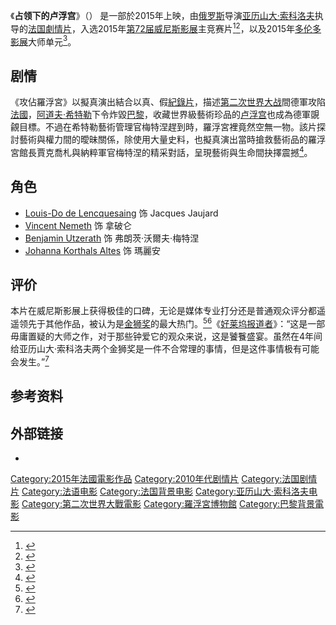 {{noteTA
|G1=movie
|T=zh-cn:占领下的卢浮宫; zh-tw:攻佔羅浮宮; zh-hk:;
|1=zh-cn:占领下的卢浮宫; zh-tw:攻佔羅浮宮; zh-hk:;
}}
{{Infobox film
| name           = 占领下的卢浮宫
| original_name  = {{lang|en|Francofonia}}
| image          = Francofonia poster.jpg
| caption        = 電影海報
| director       = [[亚历山大·索科洛夫|亚历山大·索科洛夫]]
| producer       = 
| writer         = [[亚历山大·索科洛夫|亚历山大·索科洛夫]]
| starring       = Louis-Do de Lencquesaing
| music          = 
| cinematography = 
| editing        = 
| distributor    = 
| released       = {{Film date|2015|9|4|[[第72届威尼斯影展|威尼斯]]|2015|11|11|[[法国|法国]]|df=yes}}
| runtime        = 90 分钟
| country        = [[法国|法国]]
| language       = [[法语|法语]]
| budget         = 
}}

《'''占领下的卢浮宫'''》（{{lang-en|'''''Francofonia'''''}}） 是一部於2015年上映，由[[俄罗斯|俄罗斯]]导演[[亚历山大·索科洛夫|亚历山大·索科洛夫]]执导的[[法国|法国]][[劇情片|劇情片]]，入选2015年[[第72届威尼斯影展|第72届威尼斯影展]]主竞赛片<ref name="InComp">{{cite web|url=http://deadline.com/2015/07/venice-film-festival-lineup-2015-full-list-1201486791/|title=Venice Film Festival: Lido Lineup Builds Awards Season Buzz – Full List|accessdate=29 July 2015|work=Deadline|archive-date=2015-07-30|archive-url=https://archive.is/20150730095322/http://deadline.com/2015/07/venice-film-festival-lineup-2015-full-list-1201486791/|dead-url=no}}</ref><ref name="Variety">{{cite web|url=http://variety.com/2015/film/news/venice-fest-reveals-robust-lineup-featuring-hollywood-stars-and-international-auteurs-1201551960/|title=Venice Fest Reveals Robust Lineup Featuring Hollywood Stars and International Auteurs|accessdate=29 July 2015|work=Variety|archive-date=2015-10-12|archive-url=https://web.archive.org/web/20151012175513/https://variety.com/2015/film/news/venice-fest-reveals-robust-lineup-featuring-hollywood-stars-and-international-auteurs-1201551960/|dead-url=no}}</ref>，以及2015年[[多伦多影展|多伦多影展]]大师单元<ref name="IndieWire">{{cite web |url=http://blogs.indiewire.com/bent/toronto-film-festival-adds-60-titles-including-janis-joplin-doc-and-gillian-armstrongs-women-hes-undressed-20150811 |title=Toronto Film Festival Adds 60+ Titles |accessdate=11 August 2015 |work=IndieWire |archive-url=https://web.archive.org/web/20160508071855/http://blogs.indiewire.com/bent/toronto-film-festival-adds-60-titles-including-janis-joplin-doc-and-gillian-armstrongs-women-hes-undressed-20150811 |archive-date=2016-05-08 |dead-url=yes }}</ref>。

== 剧情 ==
《攻佔羅浮宮》以擬真演出結合以真、假[[紀錄片|紀錄片]]，描述[[第二次世界大战|第二次世界大战]]間德軍攻陷[[法國|法國]]，[[阿道夫·希特勒|阿道夫·希特勒]]下令炸毀[[巴黎|巴黎]]，收藏世界級藝術珍品的[[卢浮宫|卢浮宫]]也成為德軍覬覦目標。不過在希特勒藝術管理官梅特涅趕到時，羅浮宮裡竟然空無一物。該片探討藝術與權力間的曖昧關係，除使用大量史料，也擬真演出當時搶救藝術品的羅浮宮館長賈克喬札與納粹軍官梅特涅的精采對話，呈現藝術與生命間抉擇震撼<ref>{{cite news | title = 威尼斯熱片「攻佔羅浮宮」 台灣看得到 | publisher = 聯合報 | url = http://udn.com/news/story/7262/1176790 | date = 2015-09-09 | author = 項貽斐 | accessdate = 2015-09-10 | language = zh-hant | archive-date = 2016-03-04 | archive-url = https://web.archive.org/web/20160304204246/http://udn.com/news/story/7262/1176790 | dead-url = no }}</ref>。

== 角色 ==
* [[Louis-Do_de_Lencquesaing|Louis-Do de Lencquesaing]] 饰 Jacques Jaujard
* [[Vincent_Nemeth|Vincent Nemeth]] 饰 拿破仑
* [[Benjamin_Utzerath|Benjamin Utzerath]] 饰 弗朗茨·沃爾夫·梅特涅
* [[Johanna_Korthals_Altes|Johanna Korthals Altes]] 饰 瑪麗安

== 评价 ==
本片在威尼斯影展上获得极佳的口碑，无论是媒体专业打分还是普通观众评分都遥遥领先于其他作品，被认为是[[金狮奖|金狮奖]]的最大热门。<ref >{{cite web |url=http://ent.sina.com.cn/m/f/2015-09-08/doc-ifxhqtsx3634336.shtml |language= |title=day6:卢浮宫半程领跑 明星成红毯太阳神 |publisher=新浪娱乐 |date=2015年9月8日 |accessdate= |archive-date=2016-03-04 |archive-url=https://web.archive.org/web/20160304111838/http://ent.sina.com.cn/m/f/2015-09-08/doc-ifxhqtsx3634336.shtml |dead-url=no }}</ref><ref >{{cite web |url=http://ent.sina.com.cn/m/f/2015-09-12/doc-ifxhupik6764986.shtml |language= |title=Day10：小奖揭晓 卢浮宫、拉宾有望擒金狮 |publisher=新浪娱乐 |date=2015年9月12日 |accessdate= |archive-date=2015-09-27 |archive-url=https://web.archive.org/web/20150927200014/http://ent.sina.com.cn/m/f/2015-09-12/doc-ifxhupik6764986.shtml |dead-url=no }}</ref>《[[好莱坞报道者|好莱坞报道者]]》：“这是一部毋庸置疑的大师之作，对于那些钟爱它的观众来说，这是饕餮盛宴。虽然在4年间给亚历山大·索科洛夫两个金狮奖是一件不合常理的事情，但是这件事情极有可能会发生。”<ref >{{cite web |url=http://www.1905.com/news/20150905/928288.shtml |language= |title=威尼斯电影节第三日 竞赛片口碑悬殊冰火两重天 |publisher=1905电影网 |date=2015-09-05 |accessdate= |archive-date=2016-03-04 |archive-url=https://web.archive.org/web/20160304201151/http://www.1905.com/news/20150905/928288.shtml |dead-url=no }}</ref>

== 参考资料 ==
{{reflist|2}}

== 外部链接 ==
* {{IMDb title|3451720|Francofonia}}

{{DEFAULTSORT:Francofonia}}
[[Category:2015年法國電影作品|Category:2015年法國電影作品]]
[[Category:2010年代剧情片|Category:2010年代剧情片]]
[[Category:法国剧情片|Category:法国剧情片]]
[[Category:法语电影|Category:法语电影]]
[[Category:法国背景电影|Category:法国背景电影]]
[[Category:亚历山大·索科洛夫电影|Category:亚历山大·索科洛夫电影]]
[[Category:第二次世界大戰電影|Category:第二次世界大戰電影]]
[[Category:羅浮宮博物館|Category:羅浮宮博物館]]
[[Category:巴黎背景電影|Category:巴黎背景電影]]
